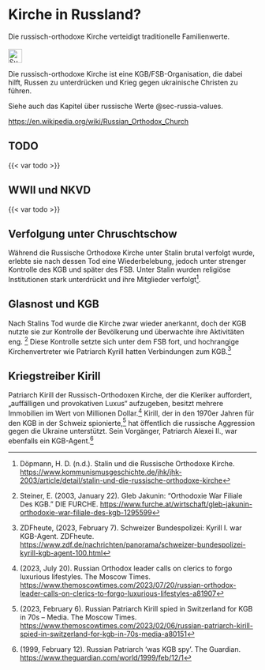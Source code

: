 # Kirche in Russland? {#sec-church-russia}

::: {.callout-caution title=„Mythos“}
Die russisch-orthodoxe Kirche verteidigt traditionelle Familienwerte.
[<br></br>![Suche nach Stichwort in EUvsDisinfo](../all_common_img/EUvsDisinfo_400x240.jpg){height=2em}](https://euvsdisinfo.eu/disinformation-cases/?text=church%20russia&sort=relevance)
:::

::: {.callout-tip title=„Wahrheit“}
Die russisch-orthodoxe Kirche ist eine KGB/FSB-Organisation, die dabei hilft, Russen zu unterdrücken und Krieg gegen ukrainische Christen zu führen.
:::

Siehe auch das Kapitel über russische Werte @sec-russia-values.


[https://en.wikipedia.org/wiki/Russian_Orthodox_Church](https://en.wikipedia.org/wiki/Russian_Orthodox_Church)

## TODO

{{< var todo >}}

## WWII und NKVD

{{< var todo >}}

## Verfolgung unter Chruschtschow

Während die Russische Orthodoxe Kirche unter Stalin brutal verfolgt wurde, erlebte sie nach dessen Tod eine Wiederbelebung, jedoch unter strenger Kontrolle des KGB und später des FSB. Unter Stalin wurden religiöse Institutionen stark unterdrückt und ihre Mitglieder verfolgt[^church-russia.de-1]. 

## Glasnost und KGB

Nach Stalins Tod wurde die Kirche zwar wieder anerkannt, doch der KGB nutzte sie zur Kontrolle der Bevölkerung und überwachte ihre Aktivitäten eng. [^church-russia.de-2] Diese Kontrolle setzte sich unter dem FSB fort, und hochrangige Kirchenvertreter wie Patriarch Kyrill hatten Verbindungen zum KGB.[^church-russia.de-3] 


## Kriegstreiber Kirill

Patriarch Kirill der Russisch-Orthodoxen Kirche, der die Kleriker auffordert, „auffälligen und provokativen Luxus“ aufzugeben, besitzt mehrere Immobilien im Wert von Millionen Dollar.[^church-russia.de-4] Kirill, der in den 1970er Jahren für den KGB in der Schweiz spionierte,[^church-russia.de-5] hat öffentlich die russische Aggression gegen die Ukraine unterstützt. Sein Vorgänger, Patriarch Alexei II., war ebenfalls ein KGB-Agent.[^church-russia.de-6]



[^church-russia.de-1]:  Döpmann, H. D. (n.d.). Stalin und die Russische Orthodoxe Kirche. [https://www.kommunismusgeschichte.de/jhk/jhk-2003/article/detail/stalin-und-die-russische-orthodoxe-kirche](https://www.kommunismusgeschichte.de/jhk/jhk-2003/article/detail/stalin-und-die-russische-orthodoxe-kirche)

[^church-russia.de-2]:  Steiner, E. (2003, January 22).  Gleb Jakunin: “Orthodoxie War Filiale Des KGB. ” DIE FURCHE. [https://www.furche.at/wirtschaft/gleb-jakunin-orthodoxie-war-filiale-des-kgb-1295599](https://www.furche.at/wirtschaft/gleb-jakunin-orthodoxie-war-filiale-des-kgb-1295599) 

[^church-russia.de-3]:  ZDFheute, (2023, February 7). Schweizer Bundespolizei: Kyrill I. war KGB-Agent. ZDFheute. [https://www.zdf.de/nachrichten/panorama/schweizer-bundespolizei-kyrill-kgb-agent-100.html](https://www.zdf.de/nachrichten/panorama/schweizer-bundespolizei-kyrill-kgb-agent-100.html) 

[^church-russia.de-4]:  (2023, July 20). Russian Orthodox leader calls on clerics to forgo luxurious lifestyles. The Moscow Times. [https://www.themoscowtimes.com/2023/07/20/russian-orthodox-leader-calls-on-clerics-to-forgo-luxurious-lifestyles-a81907](https://www.themoscowtimes.com/2023/07/20/russian-orthodox-leader-calls-on-clerics-to-forgo-luxurious-lifestyles-a81907) 

[^church-russia.de-5]:  (2023, February 6). Russian Patriarch Kirill spied in Switzerland for KGB in 70s – Media. The Moscow Times. [https://www.themoscowtimes.com/2023/02/06/russian-patriarch-kirill-spied-in-switzerland-for-kgb-in-70s-media-a80151](https://www.themoscowtimes.com/2023/02/06/russian-patriarch-kirill-spied-in-switzerland-for-kgb-in-70s-media-a80151) 

[^church-russia.de-6]:  (1999, February 12). Russian Patriarch 'was KGB spy'. The Guardian. [https://www.theguardian.com/world/1999/feb/12/1](https://www.theguardian.com/world/1999/feb/12/1) 

